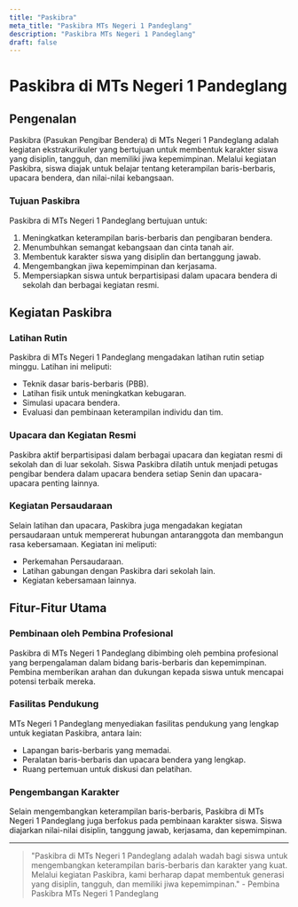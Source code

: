 ```yaml
---
title: "Paskibra"
meta_title: "Paskibra MTs Negeri 1 Pandeglang"
description: "Paskibra MTs Negeri 1 Pandeglang"
draft: false
---
```


# Paskibra di MTs Negeri 1 Pandeglang

## Pengenalan

Paskibra (Pasukan Pengibar Bendera) di MTs Negeri 1 Pandeglang adalah kegiatan ekstrakurikuler yang bertujuan untuk membentuk karakter siswa yang disiplin, tangguh, dan memiliki jiwa kepemimpinan. Melalui kegiatan Paskibra, siswa diajak untuk belajar tentang keterampilan baris-berbaris, upacara bendera, dan nilai-nilai kebangsaan.

### Tujuan Paskibra

Paskibra di MTs Negeri 1 Pandeglang bertujuan untuk:
1. Meningkatkan keterampilan baris-berbaris dan pengibaran bendera.
2. Menumbuhkan semangat kebangsaan dan cinta tanah air.
3. Membentuk karakter siswa yang disiplin dan bertanggung jawab.
4. Mengembangkan jiwa kepemimpinan dan kerjasama.
5. Mempersiapkan siswa untuk berpartisipasi dalam upacara bendera di sekolah dan berbagai kegiatan resmi.

## Kegiatan Paskibra

### Latihan Rutin

Paskibra di MTs Negeri 1 Pandeglang mengadakan latihan rutin setiap minggu. Latihan ini meliputi:
- Teknik dasar baris-berbaris (PBB).
- Latihan fisik untuk meningkatkan kebugaran.
- Simulasi upacara bendera.
- Evaluasi dan pembinaan keterampilan individu dan tim.

### Upacara dan Kegiatan Resmi

Paskibra aktif berpartisipasi dalam berbagai upacara dan kegiatan resmi di sekolah dan di luar sekolah. Siswa Paskibra dilatih untuk menjadi petugas pengibar bendera dalam upacara bendera setiap Senin dan upacara-upacara penting lainnya.

### Kegiatan Persaudaraan

Selain latihan dan upacara, Paskibra juga mengadakan kegiatan persaudaraan untuk mempererat hubungan antaranggota dan membangun rasa kebersamaan. Kegiatan ini meliputi:
- Perkemahan Persaudaraan.
- Latihan gabungan dengan Paskibra dari sekolah lain.
- Kegiatan kebersamaan lainnya.

## Fitur-Fitur Utama

### Pembinaan oleh Pembina Profesional

Paskibra di MTs Negeri 1 Pandeglang dibimbing oleh pembina profesional yang berpengalaman dalam bidang baris-berbaris dan kepemimpinan. Pembina memberikan arahan dan dukungan kepada siswa untuk mencapai potensi terbaik mereka.

### Fasilitas Pendukung

MTs Negeri 1 Pandeglang menyediakan fasilitas pendukung yang lengkap untuk kegiatan Paskibra, antara lain:
- Lapangan baris-berbaris yang memadai.
- Peralatan baris-berbaris dan upacara bendera yang lengkap.
- Ruang pertemuan untuk diskusi dan pelatihan.

### Pengembangan Karakter

Selain mengembangkan keterampilan baris-berbaris, Paskibra di MTs Negeri 1 Pandeglang juga berfokus pada pembinaan karakter siswa. Siswa diajarkan nilai-nilai disiplin, tanggung jawab, kerjasama, dan kepemimpinan.

---

> "Paskibra di MTs Negeri 1 Pandeglang adalah wadah bagi siswa untuk mengembangkan keterampilan baris-berbaris dan karakter yang kuat. Melalui kegiatan Paskibra, kami berharap dapat membentuk generasi yang disiplin, tangguh, dan memiliki jiwa kepemimpinan." - Pembina Paskibra MTs Negeri 1 Pandeglang